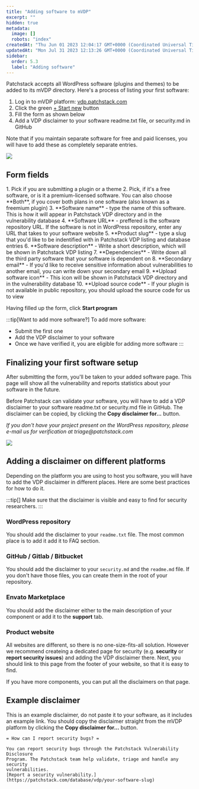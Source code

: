 ```yaml
---
title: "Adding software to mVDP"
excerpt: ""
hidden: true
metadata: 
  image: []
  robots: "index"
createdAt: "Thu Jun 01 2023 12:04:17 GMT+0000 (Coordinated Universal Time)"
updatedAt: "Mon Jul 31 2023 12:13:26 GMT+0000 (Coordinated Universal Time)"
sidebar:
  order: 5.3
  label: "Adding software"
---
```


Patchstack accepts all WordPress software (plugins and themes) to be added to its mVDP directory.
Here's a process of listing your first software:
<Steps>
1. Log in to mVDP platform: <a href="https://vdp.patchstack.com" target="_blank">vdp.patchstack.com</a>
2. Click the green <a href="https://vdp.patchstack.com/start-program" target="_blank">+ Start new</a> button
3. Fill the form as shown below
4. Add a VDP disclaimer to your software readme.txt file, or security.md in GitHub
</Steps>

Note that if you maintain separate software for free and paid licenses, you will have to add these as completely separate entries.

![](@images/mvdp-add-program.png)

## Form fields
<Steps>
1. Pick if you are submitting a plugin or a theme
2. Pick, if it's a free software, or is it a premium-licensed software. You can also choose **Both**, if you cover both plans in one software (also known as a freemium plugin)
3. **Software name** - type the name of this software. This is how it will appear in Patchstack VDP directory and in the vulnerability database
4. **Software URL** - preffered is the software repository URL. If the software is not in WordPress repository, enter any URL that takes to your software website
5. **Product slug** - type a slug that you'd like to be indentified with in Patchstack VDP listing and database entries
6. **Software description** - Write a short description, which will be shown in Patchstack VDP listing
7. **Dependencies** - Write down all the third party software that your software is dependent on
8. **Secondary email** - If you'd like to receive sensitive information about vulnerabilities to another email, you can write down your secondary email
9. **Upload software icon** - This icon will be shown in Patchstack VDP directory and in the vulnerability database
10. **Upload source code** - If your plugin is not available in public repository, you should upload the source code for us to view
</Steps>

Having filled up the form, click **Start program**

:::tip[Want to add more software?]
To add more software:
- Submit the first one
- Add the VDP disclaimer to your software
- Once we have verified it, you are eligible for adding more software
:::


## Finalizing your first software setup

After submitting the form, you'll be taken to your added software page. This page will show all the vulnerability and reports statistics about your software in the future.

Before Patchstack can validate your software, you will have to add a VDP disclaimer to your software readme.txt or security.md file in GitHub. The disclaimer can be copied, by clicking the **Copy disclaimer for...** button.

_If you don't have your project present on the WordPress repository, please e-mail us for verification at triage@patchstack.com_

![](@images/mvdp-first-software.png)

## Adding a disclaimer on different platforms
Depending on the platform you are using to host you software, you will have to add the VDP disclaimer in different places. Here are some best practices for how to do it. 

:::tip[]
Make sure that the disclaimer is visible and easy to find for security researchers.
:::

### WordPress repository
You should add the disclaimer to your `readme.txt` file. The most common place is to add it add it to FAQ section. 

### GitHub / Gitlab / Bitbucket
You should add the disclaimer to your `security.md` and the `readme.md` file. If you don't have those files, you can create them in the root of your repository.

### Envato Marketplace
You should add the disclaimer either to the main description of your component or add it to the **support** tab.

### Product website
All websites are different, so there is no one-size-fits-all solution. However we recommend createing a dedicated page for security (e.g. **security** or **report security issues**) and adding the VDP disclaimer there. Next, you should link to this page from the footer of your website, so that it is easy to find.

If you have more components, you can put all the disclaimers on that page.

## Example disclaimer
This is an example disclaimer, do not paste it to your software, as it includes an example link.
You should copy the disclaimer straight from the mVDP platform by clicking the **Copy disclaimer for...** button.

```
= How can I report security bugs? =

You can report security bugs through the Patchstack Vulnerability Disclosure 
Program. The Patchstack team help validate, triage and handle any security 
vulnerabilities. 
[Report a security vulnerability.](https://patchstack.com/database/vdp/your-software-slug) 
```

